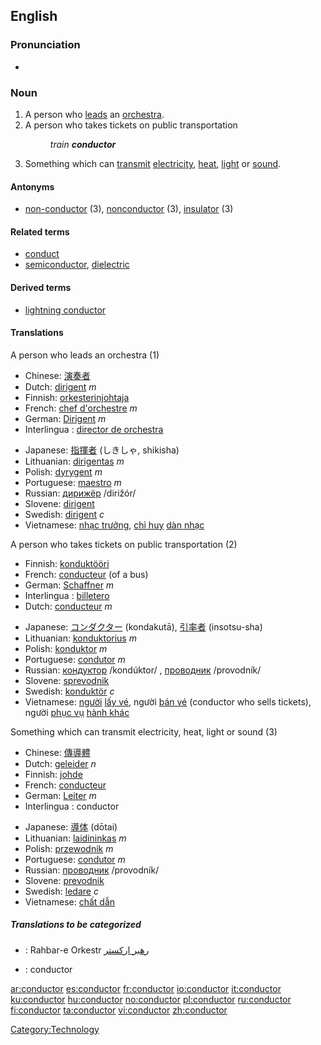 ==English==

===Pronunciation===
*{{audio|en-us-conductor.ogg|Audio (US)}}

===Noun===
{{en-noun}}

#A person who [[leads]] an [[orchestra]].
#A person who takes tickets on public transportation 
#:''train '''conductor'''''
#Something which can [[transmit]] [[electricity]], [[heat]], [[light]] or [[sound]].

====Antonyms====
*[[non-conductor]] (3), [[nonconductor]] (3), [[insulator]] (3)

====Related terms====
*[[conduct]]
*[[semiconductor]], [[dielectric]]

====Derived terms====
* [[lightning conductor]]

====Translations====
;A person who leads an orchestra (1)
{{top}}
*Chinese: [[演奏]][[者]]
*Dutch: [[dirigent]] ''m''
*Finnish: [[orkesterinjohtaja]]
*French: [[chef d'orchestre]] ''m''
*German: [[Dirigent]] ''m''
*Interlingua : [[director de orchestra]]
{{mid}}
*Japanese: [[指揮者]] (しきしゃ, shikisha)
*Lithuanian: [[dirigentas]] ''m''
*Polish: [[dyrygent]] ''m''
*Portuguese: [[maestro]] ''m''
*Russian: [[дирижёр]] /dirižór/ {{m}}
*Slovene: [[dirigent]] {{m}}
*Swedish: [[dirigent]] ''c''
*Vietnamese: [[nhạc trưởng]], [[chỉ huy]] [[dàn nhạc]]
{{bottom}}

;A person who takes tickets on public transportation (2)
{{top}}
*Finnish: [[konduktööri]]
*French: [[conducteur]] (of a bus)
*German: [[Schaffner]] ''m''
*Interlingua : [[billetero]]
*Dutch: [[conducteur]] ''m''
{{mid}}
*Japanese: [[コンダクター]] (kondakutā), [[引率者]] (insotsu-sha)
*Lithuanian: [[konduktorius]] ''m''
*Polish: [[konduktor]] ''m''
*Portuguese: [[condutor]] ''m''
*Russian: [[кондуктор]] /kondúktor/ {{m}}, [[проводник]] /provodník/ {{m}}
*Slovene: [[sprevodnik]] {{m}}
*Swedish: [[konduktör]] ''c''
*Vietnamese: [[người]] [[lấy vé]], người [[bán vé]] (conductor who sells tickets), người [[phục vụ]] [[hành khác]]
{{bottom}}

;Something which can transmit electricity, heat, light or sound (3)
{{top}}
*Chinese: [[傳導]][[體]]
*Dutch: [[geleider]] ''n''
*Finnish: [[johde]]
*French: [[conducteur]]
*German: [[Leiter]] ''m''
*Interlingua : conductor
{{mid}}
*Japanese: [[導体]] (dōtai)
*Lithuanian: [[laidininkas]] ''m''
*Polish: [[przewodnik]] ''m''
*Portuguese: [[condutor]] ''m''
*Russian: [[проводник]] /provodník/ {{m}}
*Slovene: [[prevodnik]] {{m}}
*Swedish: [[ledare]] ''c''
*Vietnamese: [[chất dẫn]]
{{bottom}}

=====Translations to be categorized=====
{{checktrans}}
{{top}}
*{{ttbc|Persian}}: Rahbar-e Orkestr [[رهبر ارکستر]]
*{{ttbc|Spanish}}: conductor
{{mid}}
{{bottom}}

[[Category:Technology]]

[[ar:conductor]]
[[es:conductor]]
[[fr:conductor]]
[[io:conductor]]
[[it:conductor]]
[[ku:conductor]]
[[hu:conductor]]
[[no:conductor]]
[[pl:conductor]]
[[ru:conductor]]
[[fi:conductor]]
[[ta:conductor]]
[[vi:conductor]]
[[zh:conductor]]